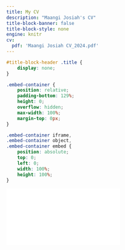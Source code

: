 ```yaml
---
title: My CV
description: "Maangi Josiah's CV"
title-block-banner: false
title-block-style: none
engine: knitr 
cv:
  pdf: 'Maangi Josiah CV_2024.pdf'
---
```


```css
#title-block-header .title {
    display: none;
}
```

```css
.embed-container {
    position: relative;
    padding-bottom: 129%;
    height: 0;
    overflow: hidden;
    max-width: 100%;
    margin-top: 0px;
}

.embed-container iframe,
.embed-container object,
.embed-container embed {
    position: absolute;
    top: 0;
    left: 0;
    width: 100%;
    height: 100%;
}
```

```{=html}


<div class="embed-container">
  <iframe src="`r rmarkdown::metadata$cv$pdf`" style="border: 0.5px"></iframe>
</div>
```
